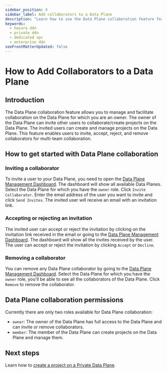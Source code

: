 ```yaml
---
sidebar_position: 4
sidebar_label: Add collaborators to a Data Plane
description: "Learn how to use the Data Plane collaboration feature for Private DDN."
keywords:
  - hasura ddn
  - private ddn
  - dedicated vpc
  - enterprise ddn
seoFrontMatterUpdated: false
---
```



# How to Add Collaborators to a Data Plane

## Introduction

The Data Plane collaboration feature allows you to manage and facilitate collaboration on the Data Plane for which you
are an owner. The owner of the Data Plane can invite other users to collaborate/create projects on the Data Plane. The
invited users can create and manage projects on the Data Plane. This feature enables users to invite, accept, reject,
and remove collaborators for multi-team collaboration.

## How to get started with Data Plane collaboration

### Inviting a collaborator

To invite a user to your Data Plane, you need to open the
[Data Plane Management Dashboard](https://promptql.console.hasura.io/data-plane/). The dashboard will show all available
Data Planes. Select the Data Plane for which you have the `owner` role. Click `Invite Collaborator`. Enter the email
address of the user you want to invite and click `Send Invites`. The invited user will receive an email with an
invitation link.

<Thumbnail src="/img/deployment/invite_data_plane_collaborator.png" alt="Invite Data Plane Collaborator" />

### Accepting or rejecting an invitation

The invited user can accept or reject the invitation by clicking on the invitation link received in the email or going
to the [Data Plane Management Dashboard](https://promptql.console.hasura.io/data-plane/). The dashboard will show all
the invites received by the user. The user can accept or reject the invitation by clicking `Accept` or `Decline`.

<Thumbnail src="/img/deployment/accept_reject_data_plane_invitation.png" alt="Accept or Reject Data Plane Invitation" />

### Removing a collaborator

You can remove any Data Plane collaborator by going to the
[Data Plane Management Dashboard](https://promptql.console.hasura.io/data-plane/). Select the Data Plane for which you
have the `owner` role, you'll be able to see all the collaborators of the Data Plane. Click `Remove` to remove the
collaborator.

<Thumbnail src="/img/deployment/remove_data_plane_collaborator.png" alt="Remove Data Plane Collaborator" />

## Data Plane collaboration permissions

Currently there are only two roles available for Data Plane collaboration:

- `owner`: The owner of the Data Plane has full access to the Data Plane and can invite or remove collaborators.
- `member`: The member of the Data Plane can create projects on the Data Plane and manage them.

## Next steps

Learn how to [create a project on a Private Data Plane](/private-ddn/create-a-project-on-a-data-plane.mdx).

